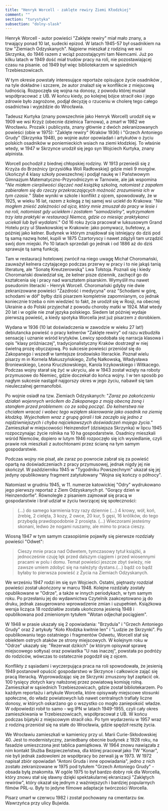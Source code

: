 ```yaml
---
title: "Henryk Worcell - zaklęte rewiry Ziemi Kłodzkiej"
comment: ""
section: "turystyka"
subsection: "dolny-slask"
---
```


Henryk Worcell - autor powieści "Zaklęte rewiry" miał mało znany, a trwający ponad 10 lat, sudecki epizod. W latach 1945-57 był osadnikiem na tzw "Ziemiach Odzyskanych". Najpierw mieszkał z rodziną we wsi Skrzynka, do 1946 razem z wciąż pozostającymi tam Niemcami. Już po kilku latach w 1949 dość miał trudów pracy na roli, nie pozostawiającej czasu na pisanie. od 1949 był więc bibliotekarzem w sąsiednich Trzebieszowicach.

W tym okresie powstały interesujące reportaże opisujące życie osadników , na tyle dokładne i szczere, że autor znalazł się w konflikcie z miejscową ludnością. Rozpoczęła się wojna na donosy, z powodu której musiał współpracować z UB. W końcu kiedy, po kolejnej bójce stracił oko i jego zdrowie było zagrożone, podjął decyzję o rzuceniu w cholerę tego całego osadnictwa i wyjeździe do Wrocławia.

Tadeusz Kurtyka (znany powszechnie jako Henryk Worcell) urodził się w 1909 we wsi Krzyż (obecnie dzielnica Tarnowa), a zmarł w 1982 we Wrocławiu. Prozaik i publicysta, znany głównie z dwóch zekranizowanych powieści (obie w 1975): "Zaklęte rewiry" (Kraków 1936) i "Grzech Antoniego Grudy" (Skrzynka 1948), po wojnie autor opowiadań i artykułów o życiu polskich osadników w poniemieckich wsiach na ziemi kłodzkiej. To właśnie wtedy, w 1947 w Skrzynce urodził się jego syn Wojciech Kurtyka, znany alpinista.

Worcell pochodził z biednej chłopskiej rodziny. W 1913 przenieśli się z Krzyża do Brzeźnicy (przysiółka Woli Radłowskiej) gdzie mieli 9 morgów. Ukończył 4 klasy szkoły powszechnej i podjął naukę w I Państwowym Gimnazjum Matematyczno-Przyrodniczym w Tarnowie, ale jak wspomina "*Nie miałem cierpliwości ślęczeć nad książką szkolną, natomiast z zapałem zabierałem się do rzeczy przekraczających możność zrozumienia ich w tym czasie.*" Słabe wyniki w szkole i konflikt z ojcem, spowodowały, że w 1925, w wieku 16 lat, razem z kolegą z tej samej wsi uciekł do Krakowa: "*Nie mogłem znieść zależności od ojca, który mnie zmuszał do pracy w lesie i na roli, natomiast gdy uciekłem i zostałem "samodzielny", wytrzymałem trzy lata praktyki w restauracji Niemca, gdzie co miesiąc praktykanci uciekali lub byli wydalani.*" Od 16 roku życia pracował w luksusowym Grand Hotelu przy ul Sławkowskiej w Krakowie: jako pomywacz, bufetowy, a później jako kelner. Budynek w którym znajdował się istniejący do dziś pod tą samą nazwą hotel, kupili w 1875 Czartoryscy i nawet zdążyli tam urządzić swój dom miejski. Po 10 latach sprzedali go jednak i od 1886 aż do dziś sprawuje tą samą funkcję.

Tam w restauracji hotelowej zwrócił na niego uwagę Michał Choromański, zauważył kelnera czytającego podczas przerwy w pracy i to nie jakąś tanią literaturę, ale "Sonatę Kreutzerowską" Lwa Tołstoja. Poznali się i kiedy Choromański dowiedział się, że kelner pisze dziennik, zachęcił go do kształcenia się i pracy nad warsztatem pisarskim. Wymyślił mu nawet pseudonim literacki - Henryk Worcell. Choromański gdyby nie dwie zekranizowane powieści "Zazdrość i medycyna" oraz "Schodami w górę, schodami w dół" byłby dziś pisarzem kompletnie zapomnianym, co jednak koniecznie trzeba o nim wiedzieć to fakt, że urodził się w Rosji, na obecnej Ukrainie a do Polski przyjechał z powodu choroby matki w 1924. Miał wtedy 20 lat i w ogóle nie znał języka polskiego. Siedem lat później wydaje pierwszą powieść, a kiedy spotyka Worcella jest już pisarzem z dorobkiem.

Wydana w 1936 (10 lat doświadczenia w zawodzie w wieku 27 lat!) debiutancka powieść o pracy kelnerów "Zaklęte rewiry" od razu wzbudziła sensację i uznanie wśród krytyków. Lewicy spodobała się narracja klasowa i opis "klasy próżniaczej", tradycjonalistyczny Kraków dostrzegł w niej świetną prozę obyczajową. Po sukcesie powieści przeniósł się do Zakopanego i wszedł w tamtejsze środowisko literackie. Poznał wielu pisarzy m in Kornela Makuszyńskiego, Zofię Nałkowską, Władysława Broniewskiego, Leona Kruczkowskiego, Karola Irzykowskiego i Witkacego. Podczas wojny starał się żyć w ukryciu, ale w 1943 został wzięty na roboty przymusowe do Niemiec, gdzie doczekał do końca wojny. I w ten sposób po nagłym sukcesie nastąpił najgorszy okres w jego życiu, nabawił się tam nieuleczalnej germanofobii.

Po wojnie osiadł na tzw. Ziemiach Odzyskanych: "*Zaraz po zakończeniu działań wojennych wróciłem do Zakopanego z moją obecną żoną i stanąłem przed problemem: co ze sobą począć. Do kelnerstwa nie chciałem wracać i wobec tego wziąłem skierowanie jako osadnik na ziemię kłodzką. Wyjechałem wraz z grupą górali i tak zaczęło się jedno z najdziwniejszych i chyba najciekawszych doświadczeń mojego życia.*" Zamieszkał w miejscowości Heinzendorf (dzisiejsza Skrzynka) w lipcu 1945 rozpoczynając życie rolnika na 10 ha gospodarstwie. Osadnicy mieszkali wśród Niemców, dopiero w lutym 1946 rozpoczęło się ich wysiedlanie, czyli prawie rok mieszkali z autochtonami przez ścianę na tym samym gospodarstwie.

Podczas wojny nie pisał, ale zaraz po powrocie zabrał się za powieść opartą na doświadczeniach z pracy przymusowej, jednak nigdy jej nie skończył. W październiku 1945 w "Tygodniku Powszechnym" ukazał się jej jedyny opublikowany fragment zatytułowany "Wojna się kończy o północy".

Natomiast w grudniu 1945, w 11. numerze katowickiej "Odry" wydrukowano jego pierwszy reportaż z Ziem Odzyskanych pt. "Gorący dzień w Heinzendorfie". Równolegle z pisaniem zajmował się pracą w gospodarstwie i brał udział w życiu tworzącej się społeczności:
>(...) do samego karmienia trzy razy dziennie (...) 4 krowy, wół, koń, źrebię, 2 cielęta, 3 kozy, 2 owce, 20 kur, 5 gęsi, 16 królików, do tego przybędą prawdopodobnie 2 prosięta. (...) Wieczorami jesteśmy skonani, ledwo że nogami ruszamy, ale mimo to praca cieszy.

Wiosną 1947 w tym samym czasopiśmie pojawiły się pierwsze rozdziały powieści "Odwet":
>Cieszy mnie praca nad Odwetem, tymczasowy tytuł książki, a jednocześnie czuję lęk przed dalszym ciągiem i przed wiosennymi pracami w polu i domu. Temat powieści jeszcze zbyt świeży, nie zawsze umiem zdobyć się na należyty dystans.(...) bądź co bądź byłaby to pierwsza powieść z Życia na Ziemiach Odzyskanych.

We wrześniu 1947 rodzi im się syn Wojciech. Ostatni, piętnasty rozdział powieści został ukończony w marcu 1948. Kolejne rozdziały zostały opublikowane w "Odrze", a także w innych periodykach, w tym samym roku. Po przesłaniu jej do wydawnictwa Czytelnik zaakceptowano ją do druku, jednak zasugerowano wprowadzenie zmian i uzupełnień. Książkowa wersja licząca 18 rozdziałów została ukończona jesienią 1948 i opublikowana pod zmienionym tytułem "Wotan odjechał pociągiem".

W 1948 w prasie ukazały się 2 opowiadania: "Brzydula" i "Grzech Antoniego Grudy" oraz 2 artykuły "Koło Kłodzka kwitnie len" i "Ludzie ze Skrzynki". Po opublikowaniu tego ostatniego i fragmentów Odwetu, Worcell stał się obiektem ostrych ataków ze strony miejscowych. W kolejnym roku w "Odrze" ukazały się: "Rezerwat dzikich" (w którym opisywał sprawę miejscowego sołtysa) oraz powiastka "U nas inaczej", powstała po podróży do rodziców, wówczas to ostatecznie pogodził się z ojcem.

Konflikty z sąsiadami i wyczerpująca praca na roli spowodowała, że jesienią 1949 postanowił opuścić gospodarstwo w Skrzynce i całkowicie zająć się pracą literacką. Wyprowadzając się ze Skrzynki zmuszony był zapłacić ok. 100 tysięcy złotych kary nałożonej przez powiatową komisję rolną. Zamieszkał w sąsiednich Trzebieszowicach, gdzie został bibliotekarzem. Po każdym reportażu i artykule Worcella, które opisywały miejscowe stosunki społeczne, do władz powiatowych lub nawet centralnych trafiały liczne donosy, w których oskarżano go o wszystko co mogło zaniepokoić władze. W odpowiedzi robił to samo - wg IPN w latach 1949-1955, czyli cały okres zamieszkiwania w Trzebieszowicach, współpracował z UB. W końcu podczas bijatyki z miejscowym stracił oko. Po tym wydarzeniu w 1957 wraz z rodziną przeniósł się na stałe do Wrocławia, gdzie spędził resztę życia.

We Wrocławiu zamieszkali w kamienicy przy ul. Marii Curie-Skłodowskiej 40. Jest to modernistyczny, zaniedbany obecnie budynek z 1928 roku, na fasadzie umieszczona jest tablica pamiątkowa. W 1964 znowu nawiązała z nim kontakt Służba Bezpieczeństwa, dla której pracował jako TW "Konar", nie byli jednak zadowoleni ze współpracy bo zerwali ją w 1973. W 1972 napisał zbiór opowiadań "Antoni Gruda i inne opowiadania", jedno z nich zostało zekranizowane w 1975 pod tytułem "Grzech Antoniego Grudy" - obsada byłą znakomita. W ogóle 1975 to był bardzo dobry rok dla Worcella, który znowu stał się sławny dzięki spektakularnej ekranizacji "Zaklętych rewirów", który okazał się jednym z ważniejszych i bardziej popularnych filmów PRL-u. Były to jedyne filmowe adaptacje twórczości Worcella.

Pisarz umarł w czerwcu 1982 i został pochowany na cmentarzu św. Wawrzyńca przy ulicy Bujwida.